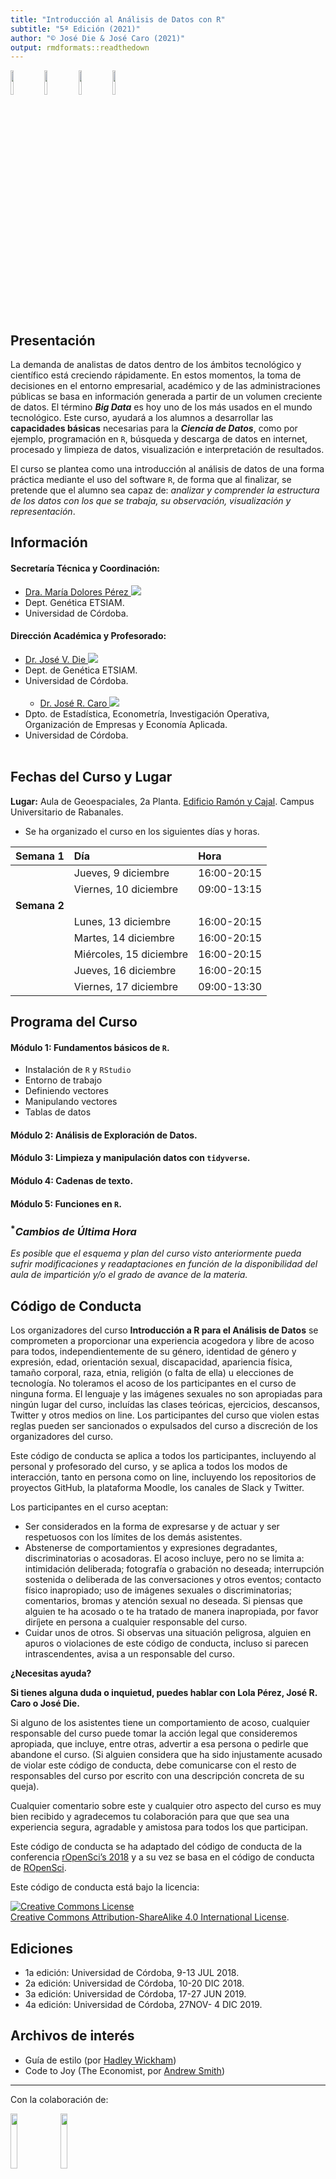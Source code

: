 ```yaml
---
title: "Introducción al Análisis de Datos con R"
subtitle: "5ª Edición (2021)"
author: "© José Die & José Caro (2021)"
output: rmdformats::readthedown
---
```

  
![](img/rstudio.jpeg){ width=10% } ![](img/ggplot2.png){ width=10% } ![](img/tidyverse.png){ width=10% } ![](img/tidymodels.png){ width=10% }


## Presentación

La demanda de analistas de datos dentro de los ámbitos tecnológico y científico está creciendo rápidamente. En estos momentos, la toma de decisiones en el entorno empresarial, académico y de las administraciones públicas se basa en información generada a partir de un volumen creciente de datos. El término ***Big Data*** es hoy uno de los más usados en el mundo tecnológico. Este curso, ayudará a los alumnos a desarrollar las **capacidades básicas** necesarias para la ***Ciencia de Datos***, como por ejemplo, programación en `R`, búsqueda y descarga de datos en internet, procesado y limpieza de datos, visualización e interpretación de resultados.

El curso se plantea como una introducción al análisis de datos de una forma práctica mediante el uso del software `R`, de forma que al finalizar, se pretende que el alumno sea capaz de: _analizar y comprender la estructura de los datos con los que se trabaja, su observación, visualización y representación_.

## Información

#### Secretaría Técnica y Coordinación: 
- [Dra. María Dolores Pérez <img src="https://img.icons8.com/external-kiranshastry-lineal-kiranshastry/16/000000/external-email-interface-kiranshastry-lineal-kiranshastry.png"/>](mailto:dpcalle@uco.es) 
+ Dept. Genética ETSIAM.
+ Universidad de Córdoba.

#### Dirección Académica y Profesorado:
- [Dr. José V. Die <img src="https://img.icons8.com/external-kiranshastry-lineal-kiranshastry/16/000000/external-email-interface-kiranshastry-lineal-kiranshastry.png"/>](mailto:jdie@uco.es)
+ Dept. de Genética ETSIAM.
+ Universidad de Córdoba.<br/><br/>
  - [Dr. José R. Caro <img src="https://img.icons8.com/external-kiranshastry-lineal-kiranshastry/16/000000/external-email-interface-kiranshastry-lineal-kiranshastry.png"/>](mailto:jrcaro@uco.es)
+ Dpto. de Estadística, Econometría, Investigación Operativa, Organización de Empresas y Economía Aplicada.
+ Universidad de Córdoba.<br/><br/>
  
## Fechas del Curso y Lugar
  
**Lugar:** Aula de Geoespaciales, 2a Planta. [Edificio Ramón y Cajal](https://www.uco.es/campus_rabanales/planos/2-uncategorised/20-plano-general-del-campus). Campus Universitario de Rabanales.

* Se ha organizado el curso en los siguientes días y horas.

| **Semana 1**   | **Día** | **Hora** |
  |:---------------|:-------|:------|
  | | Jueves, 9 diciembre   | 16:00-20:15  |
  | | Viernes, 10 diciembre | 09:00-13:15  |
  | **Semana 2** | | |
  | | Lunes, 13 diciembre   | 16:00-20:15  |
  | | Martes, 14 diciembre | 16:00-20:15  |
  | | Miércoles, 15 diciembre   | 16:00-20:15 |
  | | Jueves, 16 diciembre   | 16:00-20:15  |
  | | Viernes, 17 diciembre | 09:00-13:30  |
  
## Programa del Curso
  
#### Módulo 1: Fundamentos básicos de `R`.
  - Instalación de `R` y `RStudio`
- Entorno de trabajo
- Definiendo vectores
- Manipulando vectores
- Tablas de datos

#### Módulo 2: Análisis de Exploración de Datos.
#### Módulo 3: Limpieza y manipulación datos con `tidyverse`.
#### Módulo 4: Cadenas de texto.
#### Módulo 5: Funciones en `R`.

### <sup>*</sup>_Cambios de Última Hora_

_Es posible que el esquema y plan del curso visto anteriormente pueda sufrir modificaciones y readaptaciones en función de la disponibilidad del aula de impartición y/o el grado de avance de la materia._


## Código de Conducta

Los organizadores del curso **Introducción a R para el Análisis de Datos** se comprometen a proporcionar una experiencia acogedora y libre de acoso para todos, independientemente de su género, identidad de género y expresión, edad, orientación sexual, discapacidad, apariencia física, tamaño corporal, raza, etnia, religión (o falta de ella) u elecciones de tecnología. No toleramos el acoso de los participantes en el curso de ninguna forma. El lenguaje y las imágenes sexuales no son apropiadas para ningún lugar del curso, incluídas las clases teóricas, ejercicios, descansos, Twitter y otros medios on line. Los participantes del curso que violen estas reglas pueden ser sancionados o expulsados del curso a discreción de los organizadores del curso.

Este código de conducta se aplica a todos los participantes, incluyendo al personal y profesorado del curso, y se aplica a todos los modos de interacción, tanto en persona como on line, incluyendo los repositorios de proyectos GitHub, la plataforma Moodle, los canales de Slack y Twitter.

Los participantes en el curso aceptan:
  
  - Ser considerados en la forma de expresarse y de actuar y ser respetuosos con los límites de los demás asistentes.
- Abstenerse de comportamientos y expresiones degradantes, discriminatorias o acosadoras. El acoso incluye, pero no se limita a: intimidación deliberada; fotografía o grabación no deseada; interrupción sostenida o deliberada de las conversaciones y otros eventos; contacto físico inapropiado; uso de imágenes sexuales o discriminatorias; comentarios, bromas y atención sexual no deseada. Si piensas que alguien te ha acosado o te ha tratado de manera inapropiada, por favor diríjete en persona a cualquier responsable del curso.
- Cuidar unos de otros. Si observas una situación peligrosa, alguien en apuros o violaciones de este código de conducta, incluso si parecen intrascendentes, avisa a un responsable del curso.

**¿Necesitas ayuda?**
  
  **Si tienes alguna duda o inquietud, puedes hablar con Lola Pérez, José R. Caro o José Die.**
  
  Si alguno de los asistentes tiene un comportamiento de acoso, cualquier responsable del curso puede tomar la acción legal que consideremos apropiada, que incluye, entre otras, advertir a esa persona o pedirle que abandone el curso. (Si alguien considera que ha sido injustamente acusado de violar este código de conducta, debe comunicarse con el resto de responsables del curso por escrito con una descripción concreta de su queja).

Cualquier comentario sobre este y cualquier otro aspecto del curso es muy bien recibido y agradecemos tu colaboración para que que sea una experiencia segura, agradable y amistosa para todos los que participan.

Este código de conducta se ha adaptado del código de conducta de la conferencia [rOpenSci’s 2018](https://unconf18.ropensci.org/coc.html) y a su vez se basa en el código de conducta de [ROpenSci](https://ropensci.org/code-of-conduct/). 

Este código de conducta está bajo la licencia:
  
  <a rel="license" href="http://creativecommons.org/licenses/by-sa/4.0/"><img alt="Creative Commons License" style="border-width:0" src="https://i.creativecommons.org/l/by-sa/4.0/88x31.png" /></a><br /> <a rel="license" href="http://creativecommons.org/licenses/by-sa/4.0/">Creative Commons Attribution-ShareAlike 4.0 International License</a>.




## Ediciones

* 1a edición: Universidad de Córdoba, 9-13  JUL 2018.   
* 2a edición: Universidad de Córdoba, 10-20 DIC 2018. 
* 3a edición: Universidad de Córdoba, 17-27 JUN 2019.  
* 4a edición: Universidad de Córdoba, 27NOV- 4 DIC 2019.


## Archivos de interés

- Guía de estilo (por [Hadley Wickham](http://adv-r.had.co.nz/Style.html))
- Code to Joy (The Economist, por [Andrew Smith](https://www.economist.com/1843/2018/05/29/code-to-joy))

---
  
  Con la colaboración de:
  
  ![](img/uco.png){ width=15% } ![](img/idep.jpg){ width=15% }